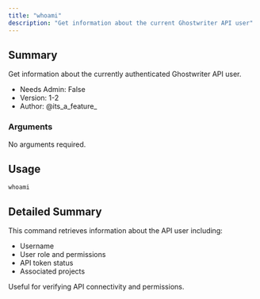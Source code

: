 ```yaml
---
title: "whoami"
description: "Get information about the current Ghostwriter API user"
---
```


## Summary

Get information about the currently authenticated Ghostwriter API user.

- Needs Admin: False
- Version: 1-2
- Author: @its_a_feature_

### Arguments

No arguments required.

## Usage

```
whoami
```

## Detailed Summary

This command retrieves information about the API user including:
- Username
- User role and permissions
- API token status
- Associated projects

Useful for verifying API connectivity and permissions.
